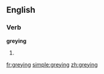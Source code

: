 ==English==

===Verb===
'''greying'''

# {{present participle of|[[grey]]}}

[[fr:greying]]
[[simple:greying]]
[[zh:greying]]